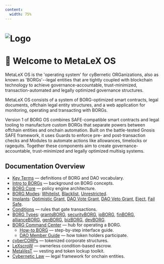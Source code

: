 ```yaml
---
content:
  width: 75%
---
```


# ![Logo](/header.png)
# 🖖 Welcome to MetaLeX OS

MetaLeX OS is the 'operating system' for cyBernetic ORGanizations, also as known as 'BORGs'--legal entities that are tightly coupled with blockchain technology to achieve governance-accountable, trust-minimized, transaction-automated and legally optimized governance structures.

MetaLeX OS consists of a system of BORG-optimized smart contracts, legal documents, offchain legal entity structures, and a web application for monitoring, operating and transacting with BORGs.

Version 1 of BORG OS combines SAFE-compatible smart contracts and legal tooling to manufacture custom BORGs that separate powers between offchain entities and onchain automation. Built on the battle-tested Gnosis SAFE framework, it uses Guards to enforce pre- and post-transaction checks and Modules to automate actions like allowances, timelocks or ragequits. Together these components aim to create governance-accountable, trust-minimized and legally optimized multisig systems.

## Documentation Overview

- [Key Terms](/os/key-terms) — definitions of BORG and DAO vocabulary.
- [Intro to BORGs](/os/dao/intro-to-borgs) — background on BORG concepts.
- [BORG Core](/os/borg/borg-core) — policy engine architecture.
- [BORG Modes](/os/borg/borg-modes): [Whitelist](/os/borg/borg-modes/whitelist), [Blacklist](/os/borg/borg-modes/blacklist), [Unrestricted](/os/borg/borg-modes/unrestricted).
- [Implants](/os/borg/implants): [Optimistic Grant](/os/borg/implants/optimistic-grant), [DAO Vote Grant](/os/borg/implants/dao-vote-grant), [DAO Veto Grant](/os/borg/implants/dao-veto-grant), [Eject](/os/borg/implants/eject), [Fail Safe](/os/borg/implants/fail-safe).
- [Conditions](/os/borg/conditions) — rules that gate transactions.
- [BORG Types](/os/borg/borg-types): [grantsBORG](/os/borg/borg-types/grantsborg), [securityBORG](/os/borg/borg-types/securityborg), [ipBORG](/os/borg/borg-types/ipborg), [finBORG](/os/borg/borg-types/finborg), [allianceBORG](/os/borg/borg-types/allianceborg), [genBORG](/os/borg/borg-types/genborg), [bizBORG](/os/borg/borg-types/bizborg), [devBORG](/os/borg/borg-types/devborg).
- [BORG Command Center](/os/borg/borg-landing) — hub for operating a BORG.
  - [How-to BORG](/os/borg/how-to) — step-by-step interface guide.
  - [DAO Member Guide](/os/dao/dao-landing) — how token holders participate.
- [cyberCORPs](/cybercorps) — tokenized corporate structures.
- [LeXscroW](/lexscrow) — ownerless condition-based escrow.
- [MetaVesT](/metavest) — vesting and token lockup toolkit.
- [Cybernetic Law](/cybernetic-law/intro-to-cybernetic-law) — legal framework for onchain entities.
